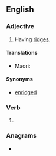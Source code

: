 ==English==

===Adjective===
{{en-adj}}

# Having [[ridge]]s.

====Translations====
{{trans-top|Having ridges}}
{{trans-mid}}
* Maori: {{t|mi|pāhiwihiwi}}
{{trans-bottom}}

====Synonyms====
* [[enridged]]

===Verb===
{{head|en|verb form}}

# {{en-past of|ridge}}

===Anagrams===
* {{anagrams|en|a=ddegir|girded|grided}}